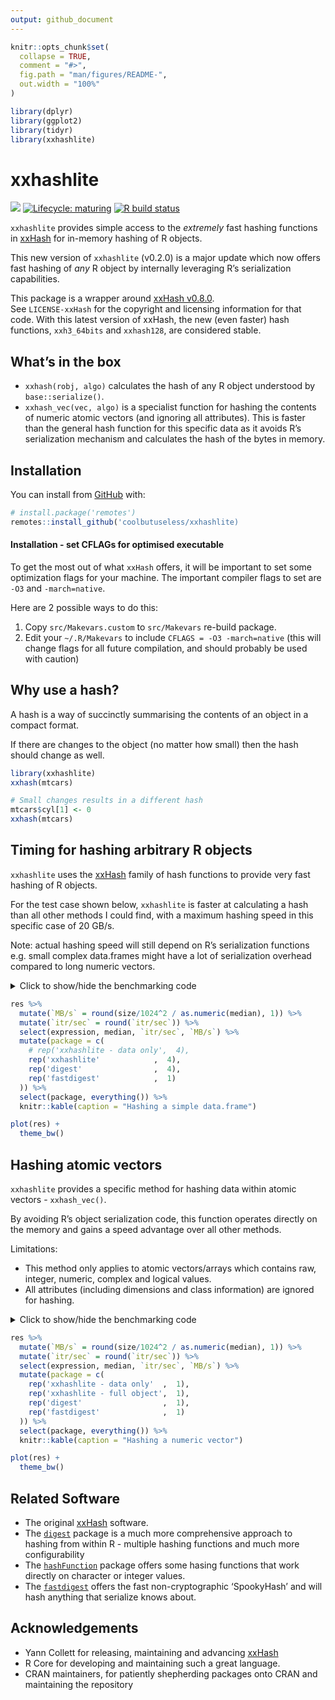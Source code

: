 ```yaml
---
output: github_document
---
```


<!-- README.md is generated from README.Rmd. Please edit that file -->

```r
knitr::opts_chunk$set(
  collapse = TRUE,
  comment = "#>",
  fig.path = "man/figures/README-",
  out.width = "100%"
)

library(dplyr)
library(ggplot2)
library(tidyr)
library(xxhashlite)
```

# xxhashlite

<!-- badges: start -->
![](https://img.shields.io/badge/cool-useless-green.svg)
[![Lifecycle: maturing](https://img.shields.io/badge/lifecycle-maturing-blue.svg)](https://www.tidyverse.org/lifecycle/#maturing)
[![R build status](https://github.com/coolbutuseless/xxhashlite/workflows/R-CMD-check/badge.svg)](https://github.com/coolbutuseless/xxhashlite/actions)
<!-- badges: end -->

`xxhashlite` provides simple access to the *extremely* fast hashing functions
in [xxHash](https://cyan4973.github.io/xxHash/) for in-memory hashing 
of R objects.

This new version of `xxhashlite` (v0.2.0) is a major update which now offers fast
hashing of *any* R object by internally leveraging R's serialization capabilities.

This package is a wrapper around [xxHash v0.8.0](https://github.com/Cyan4973/xxHash).  
See `LICENSE-xxHash`
for the copyright and licensing information for that code.  With this latest
version of xxHash, the new (even faster) hash functions, `xxh3_64bits` and 
`xxhash128`, are considered stable.


## What's in the box

* `xxhash(robj, algo)` calculates the hash of any R object understood by 
`base::serialize()`.
* `xxhash_vec(vec, algo)` is a specialist function for hashing the contents
of numeric atomic vectors (and ignoring all attributes).  This is faster than 
the general hash function for this specific data as it avoids R's serialization
mechanism and calculates the hash of the bytes in memory.


## Installation

You can install from [GitHub](https://github.com/coolbutuseless/xxhashlite) with:

``` r
# install.package('remotes')
remotes::install_github('coolbutuseless/xxhashlite)
```

#### Installation - set CFLAGs for optimised executable

To get the most out of what `xxHash` offers, it will be important to set
some optimization flags for your machine.  The important compiler flags to set 
are `-O3` and `-march=native`.

Here are 2 possible ways to do this:

1. Copy `src/Makevars.custom` to `src/Makevars` re-build package.
2. Edit your `~/.R/Makevars` to include `CFLAGS = -O3 -march=native` (this will
  change flags for all future compilation, and should probably be used with caution)


## Why use a hash?

A hash is a way of succinctly summarising the contents of an object in a compact format.

If there  are changes to the object (no matter how small) then the hash should change as 
well.


```r
library(xxhashlite)
xxhash(mtcars)

# Small changes results in a different hash
mtcars$cyl[1] <- 0
xxhash(mtcars)
```



## Timing for hashing arbitrary R objects

`xxhashlite` uses the [xxHash](https://github.com/Cyan4973/xxHash) family 
of hash functions to provide very fast hashing of R objects.

For the test case shown below, `xxhashlite` is faster at calculating a hash 
than all other methods I could find, with a maximum hashing speed in this
specific case of 20 GB/s.

Note: actual hashing speed will still depend on R's serialization functions 
e.g. small complex data.frames might have a lot of serialization overhead compared
to long numeric vectors.


<details>
<summary> Click to show/hide the benchmarking code </summary>

```r
library(xxhashlite)
library(digest)
library(fastdigest)

#~~~~~~~~~~~~~~~~~~~~~~~~~~~~~~~~~~~~~~~~~~~~~~~~~~~~~~~~~~~~~~~~~~~~~~~~~~~~~
# Simple data.frame
#~~~~~~~~~~~~~~~~~~~~~~~~~~~~~~~~~~~~~~~~~~~~~~~~~~~~~~~~~~~~~~~~~~~~~~~~~~~~~
N   <- 1e5
df  <- data.frame(
  x = runif(N),
  y = sample(N)
)

size <- pryr::object_size(df)
size


res <- bench::mark(
  # {xxhashlite}
  xxhash(df, 'xxhash32'),
  xxhash(df, 'xxhash64'),
  xxhash(df, 'xxhash128'),
  xxhash(df, 'xxh3_64bits'),
  
  # {digest}
  digest(df, algo = 'xxhash32'),
  digest(df, algo = 'xxhash64'),
  digest(df, algo = 'murmur32'),
  digest(df, algo = 'spookyhash'),
  
  # {fastdigest}
  fastdigest(df),
  
  check = FALSE
)
```

</details>


```r
res %>% 
  mutate(`MB/s` = round(size/1024^2 / as.numeric(median), 1)) %>%
  mutate(`itr/sec` = round(`itr/sec`)) %>%
  select(expression, median, `itr/sec`, `MB/s`) %>%
  mutate(package = c(
    # rep('xxhashlite - data only',  4),
    rep('xxhashlite'            ,  4),
    rep('digest'                ,  4),
    rep('fastdigest'            ,  1)
  )) %>%
  select(package, everything()) %>%
  knitr::kable(caption = "Hashing a simple data.frame")
```


```r
plot(res) + 
  theme_bw()
```



## Hashing atomic vectors

`xxhashlite` provides a specific method for hashing data within atomic vectors - 
`xxhash_vec()`.  

By avoiding R's object serialization code, this function operates directly on the memory
and gains a speed advantage over all other methods.

Limitations:

* This method only applies to atomic vectors/arrays which contains raw, integer,
  numeric, complex and logical values.
* All attributes (including dimensions and class information) are ignored for
  hashing.


<details>
<summary> Click to show/hide the benchmarking code </summary>

```r
library(xxhashlite)
library(digest)
library(fastdigest)

N   <- 1e4
df  <- runif(N)

size <- pryr::object_size(df)
size


res <- bench::mark(
  # {xxhashlite}
  xxhash_vec(df, 'xxh3_64bits'),
  
  # {xxhashlite}
  xxhash(df, 'xxh3_64bits'),
  
  # {digest}
  digest(df, algo = 'spookyhash'),
  
  # {fastdigest}
  fastdigest(df),
  
  check = FALSE
)
```

</details>


```r
res %>% 
  mutate(`MB/s` = round(size/1024^2 / as.numeric(median), 1)) %>%
  mutate(`itr/sec` = round(`itr/sec`)) %>%
  select(expression, median, `itr/sec`, `MB/s`) %>%
  mutate(package = c(
    rep('xxhashlite - data only'  ,  1),
    rep('xxhashlite - full object',  1),
    rep('digest'                  ,  1),
    rep('fastdigest'              ,  1)
  )) %>%
  select(package, everything()) %>%
  knitr::kable(caption = "Hashing a numeric vector")
```


```r
plot(res) + 
  theme_bw()
```



## Related Software

* The original [xxHash](https://cyan4973.github.io/xxHash/) software.
* The [`digest`](https://cran.r-project.org/package=digest) package is 
  a much more comprehensive approach to hashing from within R - multiple 
  hashing functions and much more configurability
* The [`hashFunction`](https://cran.r-project.org/package=hashFunction) package offers 
  some hasing functions that work directly on character or integer values.
* The [`fastdigest`](https://cran.r-project.org/package=fastdigest) offers
  the fast non-cryptographic 'SpookyHash' and will hash anything that
  serialize knows about.

## Acknowledgements

* Yann Collett for releasing, maintaining and advancing [xxHash](https://cyan4973.github.io/xxHash/)
* R Core for developing and maintaining such a great language.
* CRAN maintainers, for patiently shepherding packages onto CRAN and maintaining
  the repository
